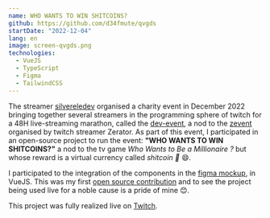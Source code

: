```yaml
---
name: WHO WANTS TO WIN SHITCOINS?
github: https://github.com/d34fmute/qvgds
startDate: "2022-12-04"
lang: en
image: screen-qvgds.png
technologies:
  - VueJS
  - TypeScript
  - Figma
  - TailwindCSS
---
```


The streamer [silvereledev](twitch.tv/silvereledev) organised a charity event in December 2022 bringing together several streamers in the programming sphere of twitch for a 48H live-streaming marathon,
called the [dev-event](https://ledevevent.com/), a nod to the [zevent](https://zevent.fr/) organised by twitch streamer Zerator.
As part of this event, I participated in an open-source project to run the event: **"WHO WANTS TO WIN SHITCOINS?"** a nod to the tv game _Who Wants to Be a Millionaire ?_ but whose reward is a virtual currency called _shitcoin 💩_ 😄.

I participated to the integration of the components in the [figma mockup](https://www.figma.com/file/YyZGzqxlUEDDQTbk0OKvbb/QVGDS?node-id=1-9&t=Fclj4K1rd5MCdILa-0), in VueJS.
This was my first [open source contribution](https://github.com/d34fmute/qvgds/pulls?q=+is%3Apr+author%3AFredkiss3+) and to see the project being used live for a noble cause is a pride of mine 😊.

This project was fully realized live on [Twitch](https://twitch.tv/fredkisss).
